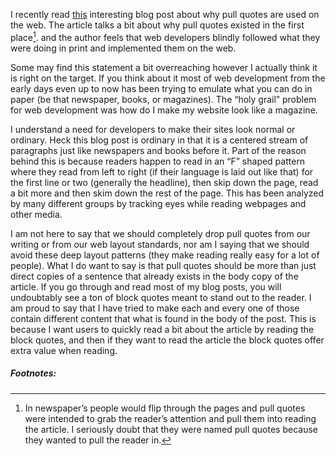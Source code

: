 



I recently read <a href="https://adactio.com/journal/11102">this</a> interesting blog post about why pull quotes are used on the web. The article talks a bit about why pull quotes existed in the first place[^1]. and the author feels that web developers blindly followed what they were doing in print and implemented them on the web.

Some may find this statement a bit overreaching however I actually think it is right on the target. If you think about it most of web development from the early days even up to now has been trying to emulate what you can do in paper (be that newspaper, books, or magazines). The “holy grail” problem for web development was how do I make my website look like a magazine.

I understand a need for developers to make their sites look normal or ordinary. Heck this blog post is ordinary in that it is a centered stream of paragraphs just like newspapers and books before it. Part of the reason behind this is because readers happen to read in an “F” shaped pattern where they read from left to right (if their language is laid out like that) for the first line or two (generally the headline), then skip down the page, read a bit more and then skim down the rest of the page. This has been analyzed by many different groups by tracking eyes while reading webpages and other media.

I am not here to say that we should completely drop pull quotes from our writing or from our web layout standards, nor am I saying that we should avoid these deep layout patterns (they make reading really easy for a lot of people). What I do want to say is that pull quotes should be more than just direct copies of a sentence that already exists in the body copy of the article. If you go through and read most of my blog posts, you will undoubtably see a ton of block quotes meant to stand out to the reader. I am proud to say that I have tried to make each and every one of those contain different content that what is found in the body of the post. This is because I want users to quickly read a bit about the article by reading the block quotes, and then if they want to read the article the block quotes offer extra value when reading.

##### Footnotes:

[^1]: In newspaper’s people would flip through the pages and pull quotes were intended to grab the reader’s attention and pull them into reading the article. I seriously doubt that they were named pull quotes because they wanted to pull the reader in.
